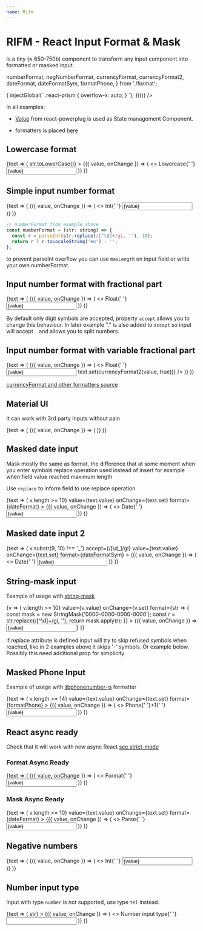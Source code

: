 ```yaml
---
name: Rifm
---
```


# RIFM - React Input Format & Mask

Is a tiny (≈ 650-750b) component to transform any input component
into formatted or masked input.

  numberFormat,
  negNumberFormat,
  currencyFormat,
  currencyFormat2,
  dateFormat,
  dateFormatSym,
  formatPhone,
} from './format';

<div
  data-run={(() => {
    injectGlobal(`
    .react-prism {
      overflow-x: auto;
    }
  `);
  })()}
/>

In all examples:

- [Value](https://github.com/renatorib/react-powerplug/blob/master/docs/components/Value.md)
  from react-powerplug is used as State management Component.

- formatters is placed [here](https://github.com/istarkov/rifm/blob/master/docs/format.js)

## Lowercase format

<Playground>
  <Value initial={''}>
    {text => (
      <Rifm
        value={text.value}
        onChange={text.set}
        accept={/./g}
        format={str => str.toLowerCase()}
      >
        {({ value, onChange }) => (
          <>
            Lowercase{' '}
            <input
              maxLength="20"
              value={value}
              onChange={onChange}
              className={css({textAlign:"right"})}
              type="text"
            />
          </>
        )}
      </Rifm>
    )}

  </Value>
</Playground>

## Simple input number format

<Playground>
  <Value initial={''}>
    {text => (
      <Rifm
        value={text.value}
        onChange={text.set}
        format={numberFormat}
      >
        {({ value, onChange }) => (
          <>
            Int{' '}
            <input
              maxLength="20"
              value={value}
              onChange={onChange}
              className={css({textAlign:"right"})}
              type="tel"
            />
          </>
        )}
      </Rifm>
    )}

  </Value>
</Playground>

```javascript
// numberFormat from example above
const numberFormat = (str: string) => {
  const r = parseInt(str.replace(/[^\d]+/gi, ''), 10);
  return r ? r.toLocaleString('en') : '';
};
```

to prevent parseInt overflow you can use `maxLength` on input field
or write your own numberFormat.

## Input number format with fractional part

<Playground>
  <Value initial={''}>
    {text => (
      <Rifm
        value={text.value}
        onChange={text.set}
        format={currencyFormat}
        accept={/[\d.]/gi}
      >
        {({ value, onChange }) => (
          <>
            Float{' '}
            <input
              value={value}
              onChange={onChange}
              className={css({ textAlign: 'right' })}
              type="tel"
            />
          </>
        )}
      </Rifm>
    )}
  </Value>
</Playground>

By default only digit symbols are accepted,
property `accept` allows you to change this behaviour.
In later example "." is also added to `accept` so input will accept `.`
and allows you to split numbers.

## Input number format with variable fractional part

<Playground>
  <Value initial={''}>
    {text => (
      <Rifm
        accept={/[\d.]/gi}
        value={text.value}
        onChange={text.set}
        format={currencyFormat2}
      >
        {({ value, onChange }) => (
          <>
            Float{' '}
            <input
              value={value}
              onChange={onChange}
              className={css({ textAlign: 'right' })}
              type="tel"
              onBlur={() => text.set(currencyFormat2(value, true))}
            />
          </>
        )}
      </Rifm>
    )}
  </Value>
</Playground>

[currencyFormat and other formatters source](https://github.com/istarkov/rifm/blob/master/docs/format.js)

## Material UI

It can work with 3rd party Inputs without pain

<Playground>
  <Value initial={''}>
    {text => (
      <Rifm
        accept={/[\d.]/gi}
        value={text.value}
        onChange={text.set}
        format={currencyFormat}
      >
        {({ value, onChange }) => (
          <TextField
            value={value}
            label={'Float'}
            onChange={onChange}
            className={css({ input: { textAlign: 'right' } })}
            type="tel"
          />
        )}
      </Rifm>
    )}
  </Value>
</Playground>

## Masked date input

Mask mostly the same as format, the difference that at some moment
when you enter symbols replace operation used instead of insert
for example when field value reached maximum length

Use `replace` to inform field to use replace operation

<Playground>
  <Value initial={'18-08-1978'}>
    {text => (
      <Rifm
        replace={v => v.length >= 10}
        value={text.value}
        onChange={text.set}
        format={dateFormat}
      >
        {({ value, onChange }) => (
          <>
            Date{' '}
            <input
              placeholder="dd-mm-yyyy"
              value={value}
              onChange={onChange}
              type="tel"
            />
          </>
        )}
      </Rifm>
    )}
  </Value>
</Playground>

## Masked date input 2

<Playground>
  <Value initial={''}>
    {text => (
      <Rifm
        replace={v => v.substr(9, 10) !== '_'}
        accept={/[\d_]/gi}
        value={text.value}
        onChange={text.set}
        format={dateFormatSym}
      >
        {({ value, onChange }) => (
          <>
            Date{' '}
            <input
              placeholder="__-__-____"
              value={value}
              onChange={onChange}
              type="tel"
            />
          </>
        )}
      </Rifm>
    )}
  </Value>
</Playground>

## String-mask input

Example of usage with [string-mask](https://github.com/the-darc/string-mask)

<Playground>
  <Value initial={''}>
    {v => (
      <Rifm
        replace={v => v.length >= 10}
        value={v.value}
        onChange={v.set}
        format={str => {
          const mask = new StringMask('0000-0000-0000-0000');
          const r = str.replace(/[^\d]+/gi, '');
          return mask.apply(r);
        }}
      >
        {({ value, onChange }) => <input onChange={onChange} value={value} />}
      </Rifm>
    )}
  </Value>
</Playground>

if replace attribute is defined input will try to skip refused symbols when reached,
like in 2 examples above it skips '-' symbols.
Or example below. Possibly this need additional prop for simplicity

## Masked Phone Input

Example of usage with
[libphonenumber-js](https://github.com/catamphetamine/libphonenumber-js) formatter

<Playground>
  <Value initial={''}>
    {text => (
      <Rifm
        // do not jump after ) until see number before
        replace={text.value.length < 6 && (/[^\d]+/).test(text.value[3]) ? undefined : v => v.length >= 14}
        value={text.value}
        onChange={text.set}
        format={formatPhone}
      >
        {({ value, onChange }) => (
          <>
            Phone{' '}+1{' '}
            <input  value={value} onChange={onChange} type="tel"/>
          </>
        )}
      </Rifm>
    )}

  </Value>
</Playground>

## React async ready

Check that it will work with new async React [see strict-mode](https://reactjs.org/docs/strict-mode.html)

### Format Async Ready

<Playground>
  <React.StrictMode>
    <Value initial={''}>
      {text => (
        <Rifm
          accept={/[\d.]/g}
          value={text.value}
          onChange={text.set}
          format={currencyFormat}
        >
          {({ value, onChange }) => (
            <>
              Format{' '}
              <input
                value={value}
                onChange={onChange}
                className={css({ textAlign: 'right' })}
                type="tel"
              />
            </>
          )}
        </Rifm>
      )}
    </Value>
  </React.StrictMode>
</Playground>

### Mask Async Ready

<Playground>
  <React.StrictMode>
    <Value initial={'18-08-1978'}>
      {text => (
        <Rifm
          replace={v => v.length >= 10}
          value={text.value}
          onChange={text.set}
          format={dateFormat}
        >
          {({ value, onChange }) => (
            <>
              Parse{' '}
              <input
                placeholder="dd-mm-yyyy"
                value={value}
                onChange={onChange}
                type="tel"
              />
            </>
          )}
        </Rifm>
      )}
    </Value>
  </React.StrictMode>
</Playground>

## Negative numbers

<Playground>
  <Value initial={''}>
    {text => (
      <Rifm
        accept={/[\d-]/g}
        value={text.value}
        onChange={text.set}
        format={negNumberFormat}
      >
        {({ value, onChange }) => (
          <>
            Int{' '}
            <input
              value={value}
              onChange={onChange}
              className={css({textAlign:"right"})}
              // type="tel"
            />
          </>
        )}
      </Rifm>
    )}

  </Value>
</Playground>

## Number input type

Input with type `number` is not supported, use type `tel` instead.

<Playground>
  <Value initial={''}>
    {text => (
      <Rifm
        value={text.value}
        onChange={text.set}
        format={str => str}
      >
        {({ value, onChange }) => (
          <>
            Number input type{' '}
            <input
              maxLength="20"
              value={value}
              onChange={onChange}
              className={css({textAlign:"right"})}
              type="number"
            />
          </>
        )}
      </Rifm>
    )}

  </Value>
</Playground>
